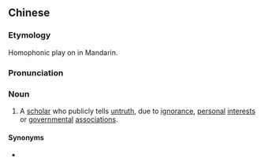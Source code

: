 {{also|叫兽}}
==Chinese==
{{zh-forms|s=叫兽|lit=the barking beast}}

===Etymology===
Homophonic play on {{zh-l|*教授|professor}} in Mandarin.

===Pronunciation===
{{zh-pron
|m=jiàoshòu,er=y
|c=giu3 sau3
|cat=n
}}

===Noun===
{{zh-noun}}

# {{lb|zh|neologism|ironic}} A [[scholar]] who publicly tells [[untruth]], due to [[ignorance]], [[personal]] [[interest]]s or [[governmental]] [[association]]s.

====Synonyms====
* {{zh-l|磚家}}